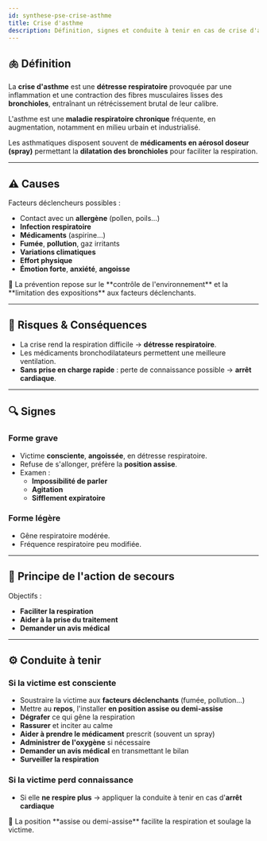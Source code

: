 ---
id: synthese-pse-crise-asthme
title: Crise d'asthme
description: Définition, signes et conduite à tenir en cas de crise d'asthme
---


## 🫁 Définition

La **crise d'asthme** est une **détresse respiratoire** provoquée par une inflammation et une contraction des fibres musculaires lisses des **bronchioles**, entraînant un rétrécissement brutal de leur calibre.

L'asthme est une **maladie respiratoire chronique** fréquente, en augmentation, notamment en milieu urbain et industrialisé.

Les asthmatiques disposent souvent de **médicaments en aérosol doseur (spray)** permettant la **dilatation des bronchioles** pour faciliter la respiration.

---

## ⚠️ Causes

Facteurs déclencheurs possibles :

- Contact avec un **allergène** (pollen, poils…)
- **Infection respiratoire**
- **Médicaments** (aspirine…)
- **Fumée**, **pollution**, gaz irritants
- **Variations climatiques**
- **Effort physique**
- **Émotion forte**, **anxiété**, **angoisse**

<Admonition type="info">
🎯 La prévention repose sur le **contrôle de l'environnement** et la **limitation des expositions** aux facteurs déclenchants.
</Admonition>

---

## 🎯 Risques & Conséquences

- La crise rend la respiration difficile → **détresse respiratoire**.
- Les médicaments bronchodilatateurs permettent une meilleure ventilation.
- **Sans prise en charge rapide** : perte de connaissance possible → **arrêt cardiaque**.

---

## 🔍 Signes

### Forme grave

- Victime **consciente**, **angoissée**, en détresse respiratoire.
- Refuse de s'allonger, préfère la **position assise**.
- Examen :
  - **Impossibilité de parler**
  - **Agitation**
  - **Sifflement expiratoire**

### Forme légère

- Gêne respiratoire modérée.
- Fréquence respiratoire peu modifiée.

---

## 🛟 Principe de l'action de secours

Objectifs :

- **Faciliter la respiration**
- **Aider à la prise du traitement**
- **Demander un avis médical**

---

## ⚙️ Conduite à tenir

### Si la victime est consciente

- Soustraire la victime aux **facteurs déclenchants** (fumée, pollution…)
- Mettre au **repos**, l'installer **en position assise ou demi-assise**
- **Dégrafer** ce qui gêne la respiration
- **Rassurer** et inciter au calme
- **Aider à prendre le médicament** prescrit (souvent un spray)
- **Administrer de l'oxygène** si nécessaire
- **Demander un avis médical** en transmettant le bilan
- **Surveiller la respiration**

### Si la victime perd connaissance

- Si elle **ne respire plus** → appliquer la conduite à tenir en cas d'**arrêt cardiaque**

<Admonition type="info">
📌 La position **assise ou demi-assise** facilite la respiration et soulage la victime.
</Admonition>
